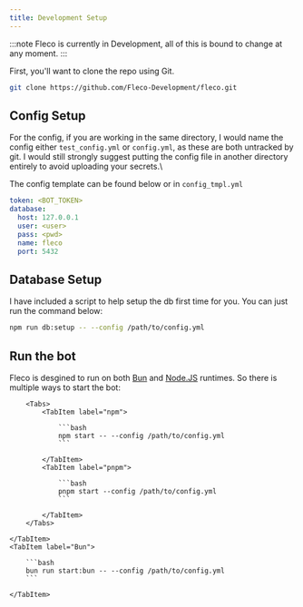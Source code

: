 ```yaml
---
title: Development Setup
---
```


:::note
Fleco is currently in Development, all of this is bound to change at any moment.
:::


First, you'll want to clone the repo using Git.

```bash
git clone https://github.com/Fleco-Development/fleco.git
```

## Config Setup

For the config, if you are working in the same directory, I would name the config either `test_config.yml` or `config.yml`, as these are both untracked by git. I would still strongly suggest putting the config file in another directory entirely to avoid uploading your secrets.\

The config template can be found below or in `config_tmpl.yml`

```yaml
token: <BOT_TOKEN>
database:
  host: 127.0.0.1
  user: <user>
  pass: <pwd>
  name: fleco
  port: 5432
```

## Database Setup

I have included a script to help setup the db first time for you. You can just run the command below:

```bash
npm run db:setup -- --config /path/to/config.yml
```

## Run the bot

Fleco is desgined to run on both [Bun](https://bun.sh/) and [Node.JS](https://nodejs.org/) runtimes. So there is multiple ways to start the bot:

<Tabs>
	<TabItem label="Node.JS">
	
		<Tabs>
			<TabItem label="npm">

				```bash
				npm start -- --config /path/to/config.yml
				```

			</TabItem>
			<TabItem label="pnpm">

				```bash
				pnpm start --config /path/to/config.yml
				```

			</TabItem>
		</Tabs>

	</TabItem>
	<TabItem label="Bun">

		```bash
		bun run start:bun -- --config /path/to/config.yml
		```

	</TabItem>
</Tabs>
